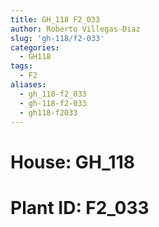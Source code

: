 ```yaml
---
title: GH_118 F2_033
author: Roberto Villegas-Diaz
slug: 'gh-118/f2-033'
categories:
  - GH118
tags:
  - F2
aliases:
  - gh_118-f2_033
  - gh-118-f2-033
  - gh118-f2033
---
```


# **House**: GH_118
# **Plant ID**: F2_033
